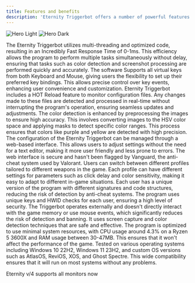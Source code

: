 ```yaml
---
title: Features and benefits
description: 'Eternity Triggerbot offers a number of powerful features designed to enhance your gaming experience while ensuring security and efficiency. Below is a comprehensive list of its main features.'
---
```


<img
  className="block dark:hidden"
  src="/images/hero-light.svg"
  alt="Hero Light"
/>
<img
  className="hidden dark:block"
  src="/images/hero-dark.svg"
  alt="Hero Dark"
/>

<Steps>
  <Step title="Ultra-fast response time" icon="star-shooting">
    The Eternity Triggerbot utilizes multi-threading and optimized code, resulting in an Incredibly Fast Response Time of 0-1ms. This efficiency allows the program to perform multiple tasks simultaneously without delay, ensuring that tasks such as color detection and screenshot processing are performed quickly and accurately.
  </Step>
  <Step title="Flexible hotkeys" icon="keyboard">
    The software Supports all virtual keys from both Keyboard and Mouse, giving users the flexibility to set up their preferred key bindings. This allows precise control over key events, enhancing user convenience and customization.
  </Step>
  <Step title="Real-time configuration monitoring" icon="arrows-rotate">
    Eternity Triggerbot includes a HOT Reload feature to monitor configuration files. Any changes made to these files are detected and processed in real-time without interrupting the program's operation, ensuring seamless updates and adjustments.
  </Step>
  <Step title="Accurate Color Detection" icon="crosshairs">
    The color detection is enhanced by preprocessing the images to ensure high accuracy. This involves converting images to the HSV color space and applying masks to detect specific color ranges. This process ensures that colors like purple and yellow are detected with high precision.
  </Step>
  <Step title="Web-Based User Interface" icon="browsers">
    The configuration of the Eternity Triggerbot can be managed through a web-based interface. This allows users to adjust settings without the need for a text editor, making it more user friendly and less prone to errors. The web interface is secure and hasn't been flagged by Vanguard, the anti-cheat system used by Valorant.
  </Step>
  <Step title="Weapon Profiles" icon="gun">
    Users can switch between different profiles tailored to different weapons in the game. Each profile can have different settings for parameters such as click delay and color sensitivity, making it easy to adapt to different in-game situations.
  </Step>
  <Step title="Security and Privacy" icon="file-shield">
    Each user has a unique version of the program with different signatures and code structures, reducing the risk of detection by anti-cheat systems. The program uses unique keys and HWID checks for each user, ensuring a high level of security.
  </Step>
  <Step title="External Operation" icon="gear-code">
    The Triggerbot operates externally and doesn't directly interact with the game memory or use mouse events, which significantly reduces the risk of detection and banning. It uses screen capture and color detection techniques that are safe and effective.
  </Step>
  <Step title="Low Resource Consumption" icon="microchip">
    The program is optimized to use minimal system resources, with CPU usage around 4.3% on a Ryzen 5 3600X and RAM usage between 30-47MB. This ensures that it won't affect the performance of the game.
  </Step>
  <Step title="Compatibility" icon="compact-disc">
    Tested on various operating systems including Windows 10 22H2, Windows 11 23H2, and custom OS versions such as AtlasOS, ReviOS, XOS, and Ghost Spectre. This wide compatibility ensures that it will run on most systems without any problems.
  </Step>
</Steps>

<Tip href="/images/hero-dark.svg">Eternity v/4 supports all monitors now</Tip>


